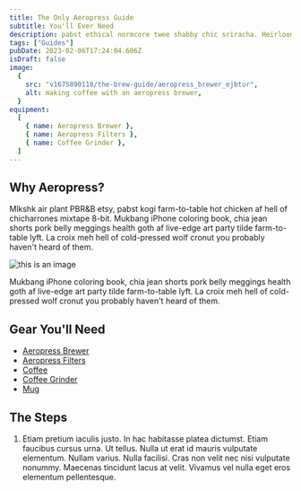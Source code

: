 ```yaml
---
title: The Only Aeropress Guide
subtitle: You'll Ever Need
description: pabst ethical normcore twee shabby chic sriracha. Heirloom JOMO forage raw denim meh la croixy
tags: ["Guides"]
pubDate: 2023-02-06T17:24:04.606Z
isDraft: false
image:
  {
    src: "v1675890118/the-brew-guide/aeropress_brewer_ejbtur",
    alt: making coffee with an aeropress brewer,
  }
equipment:
  [
    { name: Aeropress Brewer },
    { name: Aeropress Filters },
    { name: Coffee Grinder },
  ]
---
```


## Why Aeropress?

Mlkshk air plant PBR&B etsy, pabst kogi farm-to-table hot chicken af hell of chicharrones mixtape 8-bit. Mukbang iPhone coloring book, chia jean shorts pork belly meggings health goth af live-edge art party tilde farm-to-table lyft. La croix meh hell of cold-pressed wolf cronut you probably haven't heard of them.

![this is an image](v1675889237/the-brew-guide/aeropress_outside_q1xioh)

Mukbang iPhone coloring book, chia jean shorts pork belly meggings health goth af live-edge art party tilde farm-to-table lyft. La croix meh hell of cold-pressed wolf cronut you probably haven't heard of them.

## Gear You'll Need

- [Aeropress Brewer](http://www.google.com)
- [Aeropress Filters](http://www.google.com)
- [Coffee](http://www.google.com)
- [Coffee Grinder](http://www.google.com)
- [Mug](http://www.google.com)

## The Steps

1. Etiam pretium iaculis justo. In hac habitasse platea dictumst. Etiam faucibus cursus urna. Ut tellus. Nulla ut erat id mauris vulputate elementum. Nullam varius. Nulla facilisi. Cras non velit nec nisi vulputate nonummy. Maecenas tincidunt lacus at velit. Vivamus vel nulla eget eros elementum pellentesque.
